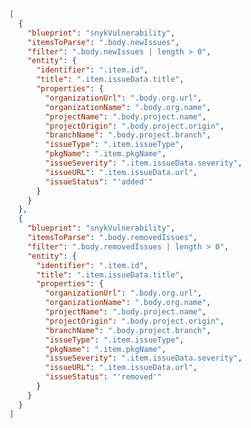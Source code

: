 ```json showLineNumbers
[
  {
    "blueprint": "snykVulnerability",
    "itemsToParse": ".body.newIssues",
    "filter": ".body.newIssues | length > 0",
    "entity": {
      "identifier": ".item.id",
      "title": ".item.issueData.title",
      "properties": {
        "organizationUrl": ".body.org.url",
        "organizationName": ".body.org.name",
        "projectName": ".body.project.name",
        "projectOrigin": ".body.project.origin",
        "branchName": ".body.project.branch",
        "issueType": ".item.issueType",
        "pkgName": ".item.pkgName",
        "issueSeverity": ".item.issueData.severity",
        "issueURL": ".item.issueData.url",
        "issueStatus": "'added'"
      }
    }
  },
  {
    "blueprint": "snykVulnerability",
    "itemsToParse": ".body.removedIssues",
    "filter": ".body.removedIssues | length > 0",
    "entity": {
      "identifier": ".item.id",
      "title": ".item.issueData.title",
      "properties": {
        "organizationUrl": ".body.org.url",
        "organizationName": ".body.org.name",
        "projectName": ".body.project.name",
        "projectOrigin": ".body.project.origin",
        "branchName": ".body.project.branch",
        "issueType": ".item.issueType",
        "pkgName": ".item.pkgName",
        "issueSeverity": ".item.issueData.severity",
        "issueURL": ".item.issueData.url",
        "issueStatus": "'removed'"
      }
    }
  }
]
```
